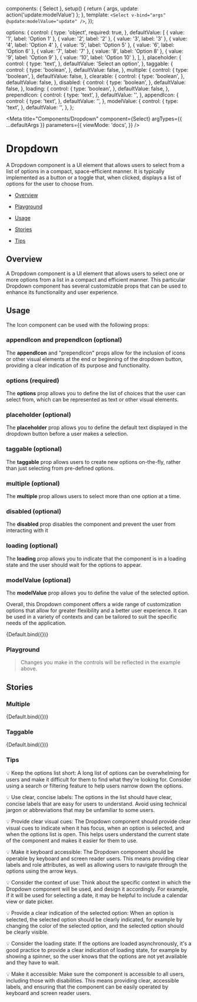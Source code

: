 

  components: { Select },
  setup() {
    return { args, update: action('update:modelValue') };
  },
  template: `
    <Select v-bind="args" @update:modelValue="update" />
  `,
});

  options: {
    control: {
      type: 'object',
      required: true,
    },
    defaultValue: [
      { value: '1', label: 'Option 1' },
      { value: '2', label: '2' },
      { value: '3', label: '3' },
      { value: '4', label: 'Option 4' },
      { value: '5', label: 'Option 5' },
      { value: '6', label: 'Option 6' },
      { value: '7', label: '7' },
      { value: '8', label: 'Option 8' },
      { value: '9', label: 'Option 9' },
      { value: '10', label: 'Option 10' },
    ],
  },
  placeholder: {
    control: {
      type: 'text',
    },
    defaultValue: 'Select an option',
  },
  taggable: {
    control: {
      type: 'boolean',
    },
    defaultValue: false,
  },
  multiple: {
    control: {
      type: 'boolean',
    },
    defaultValue: false,
  },
  clearable: {
    control: {
      type: 'boolean',
    },
    defaultValue: false,
  },
  disabled: {
    control: {
      type: 'boolean',
    },
    defaultValue: false,
  },
  loading: {
    control: {
      type: 'boolean',
    },
    defaultValue: false,
  },
  prependIcon: {
    control: {
      type: 'text',
    },
    defaultValue: '',
  },
  appendIcon: {
    control: {
      type: 'text',
    },
    defaultValue: '',
  },
  modelValue: {
    control: {
      type: 'text',
    },
    defaultValue: '',
  },
};

<Meta
  title="Components/Dropdown"
  component={Select}
  argTypes={{ ...defaultArgs }}
  parameters={{
    viewMode: 'docs',
  }}
/>

# Dropdown

A Dropdown component is a UI element that allows users to select from a list of options in a compact, space-efficient manner. It is typically implemented as a button or a toggle that, when clicked, displays a list of options for the user to choose from.

- [Overview](#overview)

- [Playground](#playground)

- [Usage](#usage)

- [Stories](#stories)

- [Tips](#tips)

## Overview <a id="overview" />

A Dropdown component is a UI element that allows users to select one or more options from a list in a compact and efficient manner. This particular Dropdown component has several customizable props that can be used to enhance its functionality and user experience.

## Usage <a id="usage" />

The Icon component can be used with the following props:

### appendIcon and prependIcon (optional)

The **appendIcon** and "prependIcon" props allow for the inclusion of icons or other visual elements at the end or beginning of the dropdown button, providing a clear indication of its purpose and functionality.

### options (required)

The **options** prop allows you to define the list of choices that the user can select from, which can be represented as text or other visual elements.

### placeholder (optional)

The **placeholder** prop allows you to define the default text displayed in the dropdown button before a user makes a selection.

### taggable (optional)

The **taggable** prop allows users to create new options on-the-fly, rather than just selecting from pre-defined options.

### multiple (optional)

The **multiple** prop allows users to select more than one option at a time.

### disabled (optional)

The **disabled** prop disables the component and prevent the user from interacting with it

### loading (optional)

The **loading** prop allows you to indicate that the component is in a loading state and the user should wait for the options to appear.

### modelValue (optional)

The **modelValue** prop allows you to define the value of the selected option.

Overall, this Dropdown component offers a wide range of customization options that allow for greater flexibility and a better user experience. It can be used in a variety of contexts and can be tailored to suit the specific needs of the application.

<Canvas withSource="open">
  <Story
    name="Overview"
    argTypes={{ ...Default.argTypes }}
    args={{
      appendIcon: 'expand_less',
    }}
  >
    {Default.bind({})}
  </Story>
</Canvas>

### Playground <a id="playground" />

> Changes you make in the controls will be reflected in the example above.

<ArgsTable
  story="Overview"
  exclude={/^(click|prepend-icon|append-icon|option-prepend|update.*|on.*)$/}
/>

## Stories <a id="stories" />

### Multiple

<Canvas withSource="open">
  <Story
    name="Multiple"
    argTypes={{ ...Default.argTypes }}
    args={{
      multiple: true,
      placeholder: 'Select multiple options',
      appendIcon: 'expand_less',
    }}
  >
    {Default.bind({})}
  </Story>
</Canvas>

### Taggable

<Canvas withSource="open">
  <Story
    name="Taggable"
    argTypes={{ ...Default.argTypes }}
    args={{
      taggable: true,
      placeholder: 'Search or create a tag',
      appendIcon: 'expand_less',
    }}
  >
    {Default.bind({})}
  </Story>
</Canvas>

### Tips <a id="tips" />

💡 Keep the options list short: A long list of options can be overwhelming for users and make it difficult for them to find what they're looking for. Consider using a search or filtering feature to help users narrow down the options.

💡 Use clear, concise labels: The options in the list should have clear, concise labels that are easy for users to understand. Avoid using technical jargon or abbreviations that may be unfamiliar to some users.

💡 Provide clear visual cues: The Dropdown component should provide clear visual cues to indicate when it has focus, when an option is selected, and when the options list is open. This helps users understand the current state of the component and makes it easier for them to use.

💡 Make it keyboard accessible: The Dropdown component should be operable by keyboard and screen reader users. This means providing clear labels and role attributes, as well as allowing users to navigate through the options using the arrow keys.

💡 Consider the context of use: Think about the specific context in which the Dropdown component will be used, and design it accordingly. For example, if it will be used for selecting a date, it may be helpful to include a calendar view or date picker.

💡 Provide a clear indication of the selected option: When an option is selected, the selected option should be clearly indicated, for example by changing the color of the selected option, and the selected option should be clearly visible.

💡 Consider the loading state: If the options are loaded asynchronously, it's a good practice to provide a clear indication of loading state, for example by showing a spinner, so the user knows that the options are not yet available and they have to wait.

💡 Make it accessible: Make sure the component is accessible to all users, including those with disabilities. This means providing clear, accessible labels, and ensuring that the component can be easily operated by keyboard and screen reader users.
